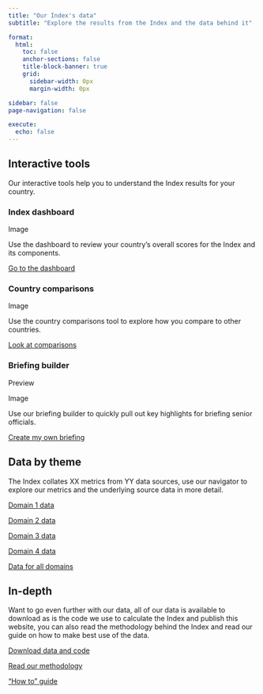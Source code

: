 ```yaml
---
title: "Our Index's data"
subtitle: "Explore the results from the Index and the data behind it"

format:
  html:
    toc: false
    anchor-sections: false
    title-block-banner: true
    grid:
      sidebar-width: 0px
      margin-width: 0px

sidebar: false
page-navigation: false

execute: 
  echo: false
---
```


:::{.column-page .data-home}
:::{.grid}

:::{.g-col-12 .g-col-md-6}
## Interactive tools

Our interactive tools help you to understand the Index results for your country.

### Index dashboard

:::{.draft-image}
Image
:::

Use the dashboard to review your country's overall scores for the Index and
its components.

[Go to the dashboard](tools/dashboard.qmd){.fom-link}

### Country comparisons

:::{.draft-image}
Image
:::

Use the country comparisons tool to explore how you compare to other countries.

[Look at comparisons](tools/dashboard.qmd){.fom-link}

### Briefing builder

:::{.draft-image}
Preview

Image
:::

Use our briefing builder to quickly pull out key highlights for briefing
senior officials.

[Create my own briefing](tools/dashboard.qmd){.fom-link}

:::

:::{.g-col-12 .g-col-md-6}
## Data by theme
The Index collates XX metrics from YY data sources, use our navigator to
explore our metrics and the underlying source data in more detail.

:::{.grid}

:::{.g-col-12 .g-col-sm-6 .align-center}
[Domain 1 data](domain1.qmd){.fom-link}
:::

:::{.g-col-12 .g-col-sm-6 .align-center}
[Domain 2 data](domain1.qmd){.fom-link}
:::

:::

:::{.grid}

:::{.g-col-12 .g-col-sm-6 .align-center}
[Domain 3 data](domain1.qmd){.fom-link}
:::

:::{.g-col-12 .g-col-sm-6 .align-center}
[Domain 4 data](domain1.qmd){.fom-link}
:::

:::

:::{.grid}

:::{.d-none .d-md-block .g-col-sm-3}
:::

:::{.g-col-12 .g-col-sm-6 .align-center}
[Data for all domains](all_metrics.qmd){.fom-link}
:::

:::{.d-none .d-md-block .g-col-sm-3}
:::

:::

## In-depth

Want to go even further with our data, all of our data is available to
download as is the code we use to calculate the Index and publish this
website, you can also read the methodology behind the Index and read our
guide on how to make best use of the data.

[Download data and code](){.fom-link}

[Read our methodology](/methodology/index.qmd){.fom-link}

["How to" guide](user_guide.qmd){.fom-link}

:::

:::
:::
